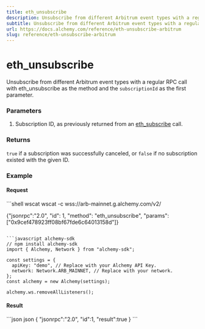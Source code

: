 ```yaml
---
title: eth_unsubscribe
description: Unsubscribe from different Arbitrum event types with a regular RPC call with eth_unsubscribe as the method and the subscriptionId as the first parameter.
subtitle: Unsubscribe from different Arbitrum event types with a regular RPC call with eth_unsubscribe as the method and the subscriptionId as the first parameter.
url: https://docs.alchemy.com/reference/eth-unsubscribe-arbitrum
slug: reference/eth-unsubscribe-arbitrum
---
```


# eth\_unsubscribe

Unsubscribe from different Arbitrum event types with a regular RPC call with eth\_unsubscribe as the method and the `subscriptionId` as the first parameter.

### Parameters

1. Subscription ID, as previously returned from an [eth\_subscribe](/reference/eth-subscribe-arbitrum) call.

### Returns

`true` if a subscription was successfully canceled, or `false` if no subscription existed with the given ID.

### Example

#### Request

<CodeGroup>
  ```shell wscat
  wscat -c wss://arb-mainnet.g.alchemy.com/v2/<key>

  {"jsonrpc":"2.0", "id": 1, "method": "eth_unsubscribe", "params": ["0x9cef478923ff08bf67fde6c64013158d"]}
  ```

  ```javascript alchemy-sdk
  // npm install alchemy-sdk
  import { Alchemy, Network } from "alchemy-sdk";

  const settings = {
    apiKey: "demo", // Replace with your Alchemy API Key.
    network: Network.ARB_MAINNET, // Replace with your network.
  };
  const alchemy = new Alchemy(settings);

  alchemy.ws.removeAllListeners();
  ```
</CodeGroup>

#### Result

<CodeGroup>
  ```json json
  {
      "jsonrpc":"2.0",
      "id":1,
      "result":true
  }
  ```
</CodeGroup>
